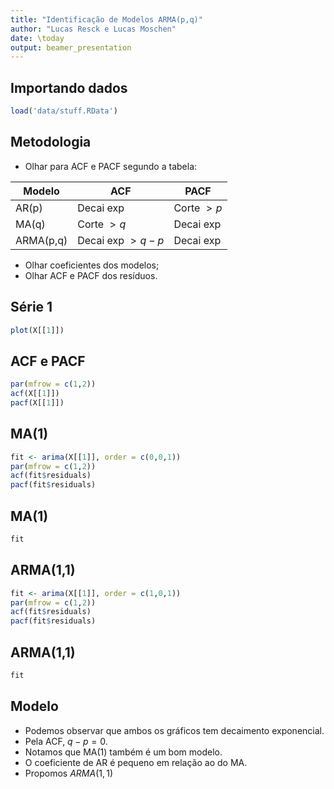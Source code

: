 ```yaml
---
title: "Identificação de Modelos ARMA(p,q)"
author: "Lucas Resck e Lucas Moschen"
date: \today
output: beamer_presentation
---
```


## Importando dados

```r
load('data/stuff.RData')
```

## Metodologia

- Olhar para ACF e PACF segundo a tabela: 

|Modelo|ACF|PACF|
|------|---|----|
|AR(p)|Decai exp|Corte $>p$|
|MA(q)|Corte $>q$|Decai exp|
|ARMA(p,q)|Decai exp $>q-p$|Decai exp|

- Olhar coeficientes dos modelos;
- Olhar ACF e PACF dos resíduos.
 

## Série 1

```r
plot(X[[1]])
```

## ACF e PACF

```r
par(mfrow = c(1,2))
acf(X[[1]])
pacf(X[[1]])
```

## MA(1)

```r
fit <- arima(X[[1]], order = c(0,0,1))
par(mfrow = c(1,2))
acf(fit$residuals)
pacf(fit$residuals)
```

## MA(1)

\tiny

```r
fit
```


## ARMA(1,1)

```r
fit <- arima(X[[1]], order = c(1,0,1))
par(mfrow = c(1,2))
acf(fit$residuals)
pacf(fit$residuals)
```

## ARMA(1,1)

\tiny

```r
fit
```

## Modelo

- Podemos observar que ambos os gráficos tem decaimento exponencial. 
- Pela ACF, $q - p = 0$. 
- Notamos que MA(1) também é um bom modelo.
- O coeficiente de AR é pequeno em relação ao do MA.
- Propomos $ARMA(1,1)$ 